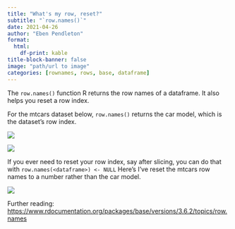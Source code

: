 ```yaml
---
title: "What's my row, reset?"
subtitle: "`row.names()`"
date: 2021-04-26
author: "Eben Pendleton"
format:
  html:
    df-print: kable
title-block-banner: false
image: "path/url to image"
categories: [rownames, rows, base, dataframe]
---
```


The `row.names()` function R returns the row names of a dataframe. It also helps you reset a row index.

For the mtcars dataset below, `row.names()` returns the car model, which is the dataset's row index.

![](images/rownames1.png)

![](images/rownames2.png)

If you ever need to reset your row index, say after slicing, you can do that with `row.names(<dataframe>) <- NULL` Here's I've reset the mtcars row names to a number rather than the car model.

![](images/rownames3.png)

Further reading: <https://www.rdocumentation.org/packages/base/versions/3.6.2/topics/row.names>
